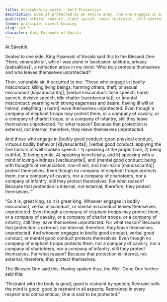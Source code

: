 ```yaml
---
title: Attarakkhita sutta - Self-Protection
description: Even if protected by an entire army, one who engages in misconduct is unprotected. But one who engages in good conduct protects themselves, even without external protection.
qualities: ethical conduct, right speech, sense restraint, self-control
theme: principle, direct knowing
slug: sn3.5
character: King Pasenadi of Kosala
---
```


At Sāvatthi.

Seated to one side, King Pasenadi of Kosala said this to the Blessed One: “Here, venerable sir, while I was alone in |seclusion::solitude, privacy [paṭisallāna]|, a reflection arose in my mind: ‘Who truly protects themselves and who leaves themselves unprotected?’

Then, venerable sir, it occurred to me: ‘Those who engage in |bodily misconduct::killing living beings, harming others, theft, or sexual misconduct [kāyaduccarita]|, |verbal misconduct::false speech, harsh speech, divisive speech, idle chatter [vacīduccarita]|, or |mental misconduct::yearning with strong eagerness and desire, having ill will or hatred, delighting in harm| leave themselves unprotected. Even though a company of elephant troops may protect them, or a company of cavalry, or a company of chariot troops, or a company of infantry, still they leave themselves unprotected. For what reason? Because that protection is external, not internal; therefore, they leave themselves unprotected.

And those who engage in |bodily good conduct::good physical conduct, virtuous bodily behavior [kāyasucarita]|, |verbal good conduct::applying the five factors of well-spoken speech - 1) speaking at the proper time, 2) being truthful, 3) being gentle, 4) speaking beneficially, and 5) speaking with a mind of loving-kindness [vacīsucarita]|, and |mental good conduct::being with thoughts of renunciation, non-ill will, and non-harm [manosucarita]| protect themselves. Even though no company of elephant troops protects them, nor a company of cavalry, nor a company of charioteers, nor a company of infantry, still they protect themselves. For what reason? Because that protection is internal, not external; therefore, they protect themselves.’”

“So it is, great king, so it is great king. Whoever engages in bodily misconduct, verbal misconduct, or mental misconduct leaves themselves unprotected. Even though a company of elephant troops may protect them, or a company of cavalry, or a company of chariot troops, or a company of infantry, still they leave themselves unprotected. For what reason? Because that protection is external, not internal; therefore, they leave themselves unprotected. And whoever engages in bodily good conduct, verbal good conduct, or mental good conduct protects themselves. Even though no company of elephant troops protects them, nor a company of cavalry, nor a company of charioteers, nor a company of infantry, still they protect themselves. For what reason? Because that protection is internal, not external; therefore, they protect themselves.

The Blessed One said this. Having spoken thus, the Well-Gone One further said this:

“Restraint with the body is good,
good is restraint by speech;
Restraint with the mind is good,
good is restraint in all aspects;
Restrained in every respect and conscientious,
One is said to be protected.”